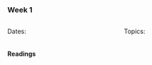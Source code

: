 ### Week 1

::: columns
::: {.column width="50%"}

Dates:

:   
:::

::: {.column width="50%"}

Topics:

:   
:::
:::

#### Readings

